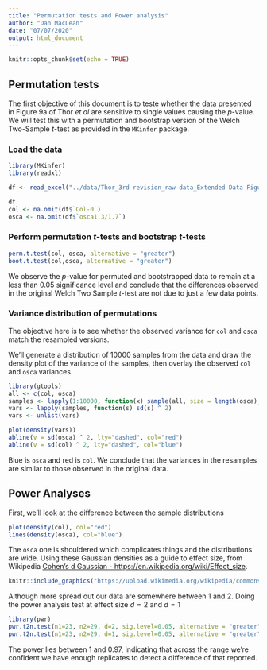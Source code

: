 ```yaml
---
title: "Permutation tests and Power analysis"
author: "Dan MacLean"
date: "07/07/2020"
output: html_document
---
```


```r
knitr::opts_chunk$set(echo = TRUE)

```

## Permutation tests

The first objective of this document is to teste whether the data presented in Figure 9a of Thor _et al_ are sensitive to single values causing the $p$-value. We will test this with a permutation and bootstrap version of the Welch Two-Sample $t$-test as provided in the `MKinfer` package.

### Load the data

```r
library(MKinfer)
library(readxl)

df <- read_excel("../data/Thor_3rd revision_raw data_Extended Data Figure 9.xlsx", sheet = 'Ext Data Fig 9b', range = "F5:G34")

df
col <- na.omit(df$`Col-0`)
osca <- na.omit(df$`osca1.3/1.7`)
```

### Perform permutation $t$-tests and bootstrap $t$-tests

```r
perm.t.test(col, osca, alternative = "greater")
boot.t.test(col,osca, alternative = "greater")
```

We observe the $p$-value for permuted and bootstrapped data to remain at a less than 0.05 significance level and conclude that the differences observed in the original Welch Two Sample $t$-test are not due to just a few data points.

### Variance distribution of permutations

The objective here is to see whether the observed variance for `col` and `osca` match the resampled versions.

We'll generate a distribution of 10000 samples from the data and draw the density plot of the variance of the samples, then overlay the observed `col` and `osca` variances.

```r
library(gtools)
all <- c(col, osca)
samples <- lapply(1:10000, function(x) sample(all, size = length(osca), replace = TRUE) ) 
vars <- lapply(samples, function(s) sd(s) ^ 2)
vars <- unlist(vars)

plot(density(vars))
abline(v = sd(osca) ^ 2, lty="dashed", col="red")
abline(v = sd(col) ^ 2, lty="dashed", col="blue")

```

Blue is `osca` and red is `col`. We conclude that the variances in the resamples are similar to those observed in the original data.

## Power Analyses

First, we'll look at the difference between the sample distributions

```r
plot(density(col), col="red")
lines(density(osca), col="blue")
```

The `osca` one is shouldered which complicates things and the distributions are wide. 
Using these Gaussian densities as a guide to effect size, from Wikipedia [Cohen's d Gaussian - https://en.wikipedia.org/wiki/Effect_size]([https://en.wikipedia.org/wiki/Effect_size). 

```r
knitr::include_graphics("https://upload.wikimedia.org/wikipedia/commons/thumb/1/15/Cohens_d_4panel.svg/1280px-Cohens_d_4panel.svg.png")
```

Although more spread out our data are somewhere between 1 and 2. Doing the power analysis test at effect size $d=2$ and $d=1$

```r
library(pwr)
pwr.t2n.test(n1=23, n2=29, d=2, sig.level=0.05, alternative = "greater")
pwr.t2n.test(n1=23, n2=29, d=1, sig.level=0.05, alternative = "greater")
```

The power lies between 1 and 0.97, indicating that across the range we're confident we have enough replicates to detect a difference of that reported.



